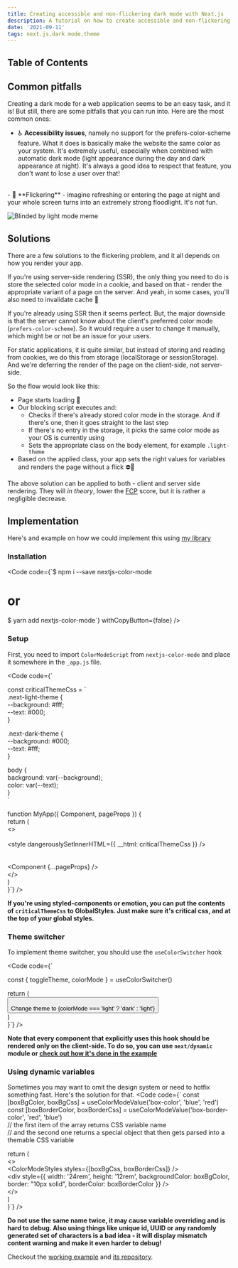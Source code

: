 ```yaml
---
title: Creating accessible and non-flickering dark mode with Next.js
description: A tutorial on how to create accessible and non-flickering dark mode with Next.js for both SSR and SSG.
date: '2021-09-11'
tags: next.js,dark mode,theme
---
```


## Table of Contents

## Common pitfalls

Creating a dark mode for a web application seems to be an easy task, and it is! But still, there are some pitfalls that you can run into. Here are the most common ones:
- ♿️ **Accessibility issues**, namely no support for the prefers-color-scheme feature. What it does is basically make the website the same color as your system. It's extremely useful, especially when combined with automatic dark mode (light appearance during the day and dark appearance at night). It's always a good idea to respect that feature, you don't want to lose a user over that!
<br />
- 📸 **Flickering** - imagine refreshing or entering the page at night and your whole screen turns into an extremely strong floodlight. It's not fun.

![Blinded by light mode meme](./posts/test/blinded-by-light-mode.png)

## Solutions

There are a few solutions to the flickering problem, and it all depends on how you render your app.  

If you're using server-side rendering (SSR), the only thing you need to do is store the selected color mode in a cookie, and based on that - render the appropriate variant of a page on the server. And yeah, in some cases, you'll also need to invalidate cache 🤟

If you're already using SSR then it seems perfect. But, the major downside is that the server cannot know about the client's preferred color mode (`prefers-color-scheme`). So it would require a user to change it manually, which might be or not be an issue for your users.

For static applications, it is quite similar, but instead of storing and reading from cookies, we do this from storage (localStorage or sessionStorage). And we're deferring the render of the page on the client-side, not server-side.

So the flow would look like this:
- Page starts loading 🔄 
- Our blocking script executes and:
  - Checks if there's already stored color mode in the storage. And if there's one, then it goes straight to the last step
  - If there's no entry in the storage, it picks the same color mode as your OS is currently using
  - Sets the appropriate class on the body element, for example `.light-theme`
- Based on the applied class, your app sets the right values for variables and renders the page without a flick ⛔📸 

The above solution can be applied to both - client and server side rendering. They will *in theory*, lower the [FCP](https://web.dev/fcp/) score, but it is rather a negligible decrease.

## Implementation

Here's and example on how we could implement this using [my library](https://github.com/Blazity/nextjs-color-mode)

### Installation
<Code code={`$ npm i --save nextjs-color-mode
  
# or  
  
$ yarn add nextjs-color-mode`} withCopyButton={false} />

### Setup
First, you need to import `ColorModeScript` from `nextjs-color-mode` and place it somewhere in the `_app.js` file.

<Code code={`
  
const criticalThemeCss = \`  
.next-light-theme {  
--background: #fff;  
--text: #000;  
}  
  
.next-dark-theme {  
--background: #000;  
--text: #fff;  
}  
  
body {  
  background: var(--background);  
  color: var(--text);  
}  
\`  
  
function MyApp({ Component, pageProps }) {  
  return (   
    <>  
      <Head>  
        <style dangerouslySetInnerHTML={{ __html: criticalThemeCss }} />  
      </Head>  
      <ColorModeScript />  
      <Component {...pageProps} />  
    </>  
  )  
}`} />

**If you're using styled-components or emotion, you can put the contents of `criticalThemeCss` to GlobalStyles. Just make sure it's critical css, and at the top of your global styles.**

### Theme switcher

To implement theme switcher, you should use the `useColorSwitcher` hook

<Code code={`
  
  const { toggleTheme, colorMode } = useColorSwitcher()  
  
  return (  
    <button onClick={toggleTheme}>  
      Change theme to {colorMode === 'light' ? 'dark' : 'light'}  
    </button>  
  )  
}`} />

**Note that every component that explicitly uses this hook should be rendered only on the client-side. To do so, you can use `next/dynamic` module or [check out how it's done in the example](https://github.com/Blazity/nextjs-color-mode/blob/master/example/pages/index.js#L5)**

### Using dynamic variables

Sometimes you may want to omit the design system or need to hotfix something fast. Here's the solution for that.
<Code code={`
  const [boxBgColor, boxBgCss] = useColorModeValue('box-color', 'blue', 'red')  
  const [boxBorderColor, boxBorderCss] = useColorModeValue('box-border-color', 'red', 'blue')  
  // the first item of the array returns CSS variable name  
  // and the second one returns a special object that then gets parsed into a themable CSS variable  
  
  return (  
    <>  
      <ColorModeStyles styles={[boxBgCss, boxBorderCss]} />  
      <div style={{ width: '24rem', height: '12rem', backgroundColor: boxBgColor, border: "10px solid", borderColor: boxBorderColor }} />  
    </>  
  )  
}`} />

**Do not use the same name twice, it may cause variable overriding and is hard to debug. Also using things like unique id, UUID or any randomly generated set of characters is a bad idea - it will display mismatch content warning and make it even harder to debug!**


Checkout the [working example](https://nextjs-color-mode.vercel.app/) and [its repository](https://github.com/Blazity/nextjs-color-mode/tree/master/example).